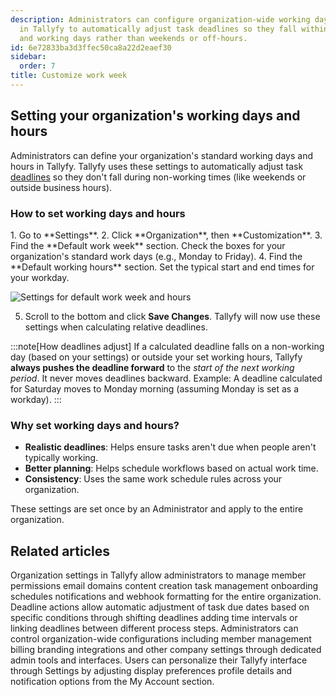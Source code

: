 ```yaml
---
description: Administrators can configure organization-wide working days and hours
  in Tallyfy to automatically adjust task deadlines so they fall within business hours
  and working days rather than weekends or off-hours.
id: 6e72833ba3d3ffec50ca8a22d2eaef30
sidebar:
  order: 7
title: Customize work week
---
```



## Setting your organization's working days and hours

Administrators can define your organization's standard working days and hours in Tallyfy. Tallyfy uses these settings to automatically adjust task [deadlines](/products/pro/tracking-and-tasks/tasks/) so they don't fall during non-working times (like weekends or outside business hours).

### How to set working days and hours

<Steps>
1. Go to **Settings**.
2. Click **Organization**, then **Customization**.
3. Find the **Default work week** section. Check the boxes for your organization's standard work days (e.g., Monday to Friday).
4. Find the **Default working hours** section. Set the typical start and end times for your workday.

   ![Settings for default work week and hours](https://screenshots.tallyfy.com/tallyfy%2Fpro%2Fdesktop-light-change-workweek.png)

5. Scroll to the bottom and click **Save Changes**. Tallyfy will now use these settings when calculating relative deadlines.
</Steps>

:::note[How deadlines adjust]
If a calculated deadline falls on a non-working day (based on your settings) or outside your set working hours, Tallyfy **always pushes the deadline forward** to the *start of the next working period*. It never moves deadlines backward.
Example: A deadline calculated for Saturday moves to Monday morning (assuming Monday is set as a workday).
:::

### Why set working days and hours?

*   **Realistic deadlines**: Helps ensure tasks aren't due when people aren't typically working.
*   **Better planning**: Helps schedule workflows based on actual work time.
*   **Consistency**: Uses the same work schedule rules across your organization.

These settings are set once by an Administrator and apply to the entire organization.


## Related articles
<CardGrid>
<LinkTitleCard header="<b>Org Settings > Organization customization settings</b>" href="/products/pro/settings/org-settings/organization-customization-settings/" > Organization settings in Tallyfy allow administrators to manage member permissions email domains content creation task management onboarding schedules notifications and webhook formatting for the entire organization. </LinkTitleCard>
<LinkTitleCard header="<b>Actions > Automate deadline shifts on tasks</b>" href="/products/pro/documenting/templates/automations/actions/deadline-actions/" > Deadline actions allow automatic adjustment of task due dates based on specific conditions through shifting deadlines adding time intervals or linking deadlines between different process steps. </LinkTitleCard>
<LinkTitleCard header="<b>Settings > Organization settings</b>" href="/products/pro/settings/org-settings/" > Administrators can control organization-wide configurations including member management billing branding integrations and other company settings through dedicated admin tools and interfaces. </LinkTitleCard>
<LinkTitleCard header="<b>Personal Settings > Personalization settings</b>" href="/products/pro/settings/personal-settings/personalization-settings/" > Users can personalize their Tallyfy interface through Settings by adjusting display preferences profile details and notification options from the My Account section. </LinkTitleCard>
</CardGrid>